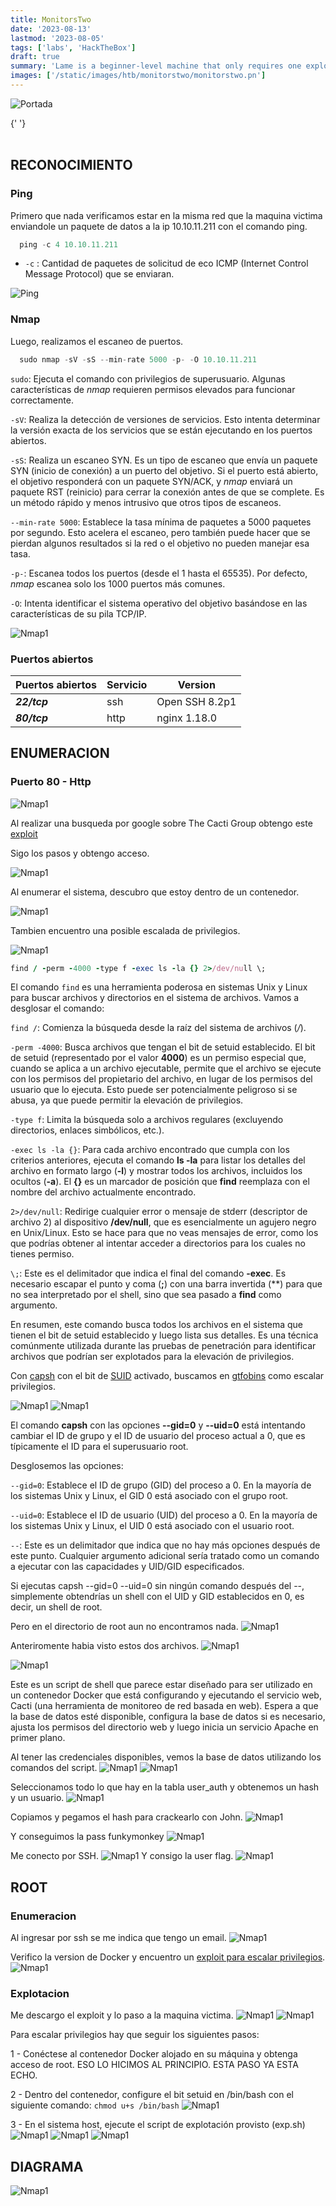 ```yaml
---
title: MonitorsTwo
date: '2023-08-13'
lastmod: '2023-08-05'
tags: ['labs', 'HackTheBox']
draft: true
summary: 'Lame is a beginner-level machine that only requires one exploit to gain root access. It was the first machine published on Hack The Box and is often the first machine for new users.'
images: ['/static/images/htb/monitorstwo/monitorstwo.pn']
---
```


![Portada](/static/images/htb/monitorstwo/monitorstwo.png)

{' '}
<br></br>

<TOCInline toc={props.toc} exclude="Introduccion" />

## RECONOCIMIENTO

### Ping

Primero que nada verificamos estar en la misma red que la maquina victima enviandole un paquete de datos a la ip 10.10.11.211 con el comando ping.

```js
  ping -c 4 10.10.11.211
```

- `-c` : Cantidad de paquetes de solicitud de eco ICMP (Internet Control Message Protocol) que se enviaran.

![Ping](/static/images/htb/monitorstwo/1.png)

### Nmap

Luego, realizamos el escaneo de puertos.

```js
  sudo nmap -sV -sS --min-rate 5000 -p- -O 10.10.11.211
```

`sudo`: Ejecuta el comando con privilegios de superusuario. Algunas características de _nmap_ requieren permisos elevados para funcionar correctamente.

`-sV`: Realiza la detección de versiones de servicios. Esto intenta determinar la versión exacta de los servicios que se están ejecutando en los puertos abiertos.

`-sS`: Realiza un escaneo SYN. Es un tipo de escaneo que envía un paquete SYN (inicio de conexión) a un puerto del objetivo. Si el puerto está abierto, el objetivo responderá con un paquete SYN/ACK, y _nmap_ enviará un paquete RST (reinicio) para cerrar la conexión antes de que se complete. Es un método rápido y menos intrusivo que otros tipos de escaneos.

`--min-rate 5000`: Establece la tasa mínima de paquetes a 5000 paquetes por segundo. Esto acelera el escaneo, pero también puede hacer que se pierdan algunos resultados si la red o el objetivo no pueden manejar esa tasa.

`-p-`: Escanea todos los puertos (desde el 1 hasta el 65535). Por defecto, _nmap_ escanea solo los 1000 puertos más comunes.

`-O`: Intenta identificar el sistema operativo del objetivo basándose en las características de su pila TCP/IP.

![Nmap1](/static/images/htb/monitorstwo/2.png)

### Puertos abiertos

| Puertos abiertos | Servicio | Version        |
| ---------------- | -------- | -------------- |
| **_22/tcp_**     | ssh      | Open SSH 8.2p1 |
| **_80/tcp_**     | http     | nginx 1.18.0   |

## ENUMERACION

### Puerto 80 - Http

![Nmap1](/static/images/htb/monitorstwo/3.png)

Al realizar una busqueda por google sobre The Cacti Group obtengo este [exploit](https://github.com/FredBrave/CVE-2022-46169-CACTI-1.2.22)

Sigo los pasos y obtengo acceso.

![Nmap1](/static/images/htb/monitorstwo/4.png)

Al enumerar el sistema, descubro que estoy dentro de un contenedor.

![Nmap1](/static/images/htb/monitorstwo/6.png)

Tambien encuentro una posible escalada de privilegios.

![Nmap1](/static/images/htb/monitorstwo/7.png)

```ruby
find / -perm -4000 -type f -exec ls -la {} 2>/dev/null \;
```

El comando `find` es una herramienta poderosa en sistemas Unix y Linux para buscar archivos y directorios en el sistema de archivos. Vamos a desglosar el comando:

`find /`: Comienza la búsqueda desde la raíz del sistema de archivos (_/_).

`-perm -4000`: Busca archivos que tengan el bit de setuid establecido. El bit de setuid (representado por el valor **4000**) es un permiso especial que, cuando se aplica a un archivo ejecutable, permite que el archivo se ejecute con los permisos del propietario del archivo, en lugar de los permisos del usuario que lo ejecuta. Esto puede ser potencialmente peligroso si se abusa, ya que puede permitir la elevación de privilegios.

`-type f`: Limita la búsqueda solo a archivos regulares (excluyendo directorios, enlaces simbólicos, etc.).

`-exec ls -la {}`: Para cada archivo encontrado que cumpla con los criterios anteriores, ejecuta el comando **ls -la** para listar los detalles del archivo en formato largo (**-l**) y mostrar todos los archivos, incluidos los ocultos (**-a**). El **{}** es un marcador de posición que **find** reemplaza con el nombre del archivo actualmente encontrado.

`2>/dev/null`: Redirige cualquier error o mensaje de stderr (descriptor de archivo 2) al dispositivo **/dev/null**, que es esencialmente un agujero negro en Unix/Linux. Esto se hace para que no veas mensajes de error, como los que podrías obtener al intentar acceder a directorios para los cuales no tienes permiso.

`\;`: Este es el delimitador que indica el final del comando **-exec**. Es necesario escapar el punto y coma (**;**) con una barra invertida (\*\*) para que no sea interpretado por el shell, sino que sea pasado a **find** como argumento.

En resumen, este comando busca todos los archivos en el sistema que tienen el bit de setuid establecido y luego lista sus detalles. Es una técnica comúnmente utilizada durante las pruebas de penetración para identificar archivos que podrían ser explotados para la elevación de privilegios.

Con [capsh](https://man7.org/linux/man-pages/man1/capsh.1.html) con el bit de [SUID](https://www.ibiblio.org/pub/linux/docs/LuCaS/Manuales-LuCAS/SEGUNIX/unixsec-2.1-html/node56.html) activado, buscamos en [gtfobins](https://gtfobins.github.io/) como escalar privilegios.

![Nmap1](/static/images/htb/monitorstwo/8.png)
![Nmap1](/static/images/htb/monitorstwo/9.png)

El comando **capsh** con las opciones **--gid=0** y **--uid=0** está intentando cambiar el ID de grupo y el ID de usuario del proceso actual a 0, que es típicamente el ID para el superusuario root.

Desglosemos las opciones:

`--gid=0`: Establece el ID de grupo (GID) del proceso a 0. En la mayoría de los sistemas Unix y Linux, el GID 0 está asociado con el grupo root.

`--uid=0`: Establece el ID de usuario (UID) del proceso a 0. En la mayoría de los sistemas Unix y Linux, el UID 0 está asociado con el usuario root.

`--`: Este es un delimitador que indica que no hay más opciones después de este punto. Cualquier argumento adicional sería tratado como un comando a ejecutar con las capacidades y UID/GID especificados.

Si ejecutas capsh --gid=0 --uid=0 sin ningún comando después del --, simplemente obtendrías un shell con el UID y GID establecidos en 0, es decir, un shell de root.

Pero en el directorio de root aun no encontramos nada.
![Nmap1](/static/images/htb/monitorstwo/10.png)

Anteriromente habia visto estos dos archivos.
![Nmap1](/static/images/htb/monitorstwo/5.png)

![Nmap1](/static/images/htb/monitorstwo/11.png)

Este es un script de shell que parece estar diseñado para ser utilizado en un contenedor Docker que está configurando y ejecutando el servicio web, Cacti (una herramienta de monitoreo de red basada en web).
Espera a que la base de datos esté disponible, configura la base de datos si es necesario, ajusta los permisos del directorio web y luego inicia un servicio Apache en primer plano.

Al tener las credenciales disponibles, vemos la base de datos utilizando los comandos del script.
![Nmap1](/static/images/htb/monitorstwo/12.png)
![Nmap1](/static/images/htb/monitorstwo/13.png)

Seleccionamos todo lo que hay en la tabla user_auth y obtenemos un hash y un usuario.
![Nmap1](/static/images/htb/monitorstwo/14.png)

Copiamos y pegamos el hash para crackearlo con John.
![Nmap1](/static/images/htb/monitorstwo/15.png)

Y conseguimos la pass funkymonkey
![Nmap1](/static/images/htb/monitorstwo/29.png)

Me conecto por SSH.
![Nmap1](/static/images/htb/monitorstwo/16.png)
Y consigo la user flag.
![Nmap1](/static/images/htb/monitorstwo/17.png)

## ROOT

### Enumeracion

Al ingresar por ssh se me indica que tengo un email.
![Nmap1](/static/images/htb/monitorstwo/21.png)

Verifico la version de Docker y encuentro un [exploit para escalar privilegios](https://github.com/UncleJ4ck/CVE-2021-41091).
![Nmap1](/static/images/htb/monitorstwo/22.png)

### Explotacion

Me descargo el exploit y lo paso a la maquina victima.
![Nmap1](/static/images/htb/monitorstwo/23.png)
![Nmap1](/static/images/htb/monitorstwo/24.png)

Para escalar privilegios hay que seguir los siguientes pasos:

1 - Conéctese al contenedor Docker alojado en su máquina y obtenga acceso de root.
ESO LO HICIMOS AL PRINCIPIO. ESTA PASO YA ESTA ECHO.

2 - Dentro del contenedor, configure el bit setuid en /bin/bash con el siguiente comando:
`chmod u+s /bin/bash`
![Nmap1](/static/images/htb/monitorstwo/25.png)

3 - En el sistema host, ejecute el script de explotación provisto (exp.sh)
![Nmap1](/static/images/htb/monitorstwo/26.png)
![Nmap1](/static/images/htb/monitorstwo/27.png)
![Nmap1](/static/images/htb/monitorstwo/28.png)

## DIAGRAMA

![Nmap1](/static/images/htb/monitorstwo/30.png)
